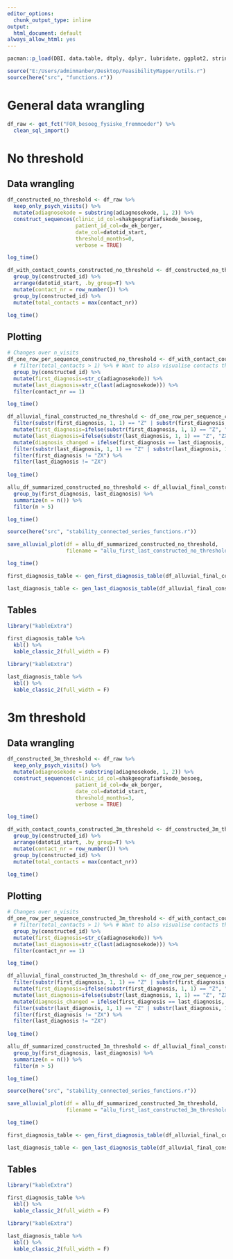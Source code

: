 ```yaml
---
editor_options:
  chunk_output_type: inline
output:
  html_document: default
always_allow_html: yes
---
```

```r
pacman::p_load(DBI, data.table, dtply, dplyr, lubridate, ggplot2, stringr, tidyr, ggalluvial, here)

source("E:/Users/adminmanber/Desktop/FeasibilityMapper/utils.r")
source(here("src", "functions.r"))
```
# General data wrangling
```r
df_raw <- get_fct("FOR_besoeg_fysiske_fremmoeder") %>% 
  clean_sql_import()
```

# No threshold
## Data wrangling
```r
df_constructed_no_threshold <- df_raw %>% 
  keep_only_psych_visits() %>% 
  mutate(adiagnosekode = substring(adiagnosekode, 1, 2)) %>% 
  construct_sequences(clinic_id_col=shakgeografiafskode_besoeg,
                      patient_id_col=dw_ek_borger,
                      date_col=datotid_start,
                      threshold_months=0,
                      verbose = TRUE)

log_time()

```

```r
df_with_contact_counts_constructed_no_threshold <- df_constructed_no_threshold %>% 
  group_by(constructed_id) %>% 
  arrange(datotid_start, .by_group=T) %>% 
  mutate(contact_nr = row_number()) %>% 
  group_by(constructed_id) %>% 
  mutate(total_contacts = max(contact_nr))

log_time()
```

## Plotting
```r
# Changes over n_visits
df_one_row_per_sequence_constructed_no_threshold <- df_with_contact_counts_constructed_no_threshold %>% 
  # filter(total_contacts > 1) %>% # Want to also visualise contacts that aren't part of a connected series
  group_by(constructed_id) %>% 
  mutate(first_diagnosis=str_c(adiagnosekode)) %>% 
  mutate(last_diagnosis=str_c(last(adiagnosekode))) %>% 
  filter(contact_nr == 1)

log_time()
```


```r
df_alluvial_final_constructed_no_threshold <- df_one_row_per_sequence_constructed_no_threshold %>%
  filter(substr(first_diagnosis, 1, 1) == "Z" | substr(first_diagnosis, 1, 1) == "F") %>% 
  mutate(first_diagnosis=ifelse(substr(first_diagnosis, 1, 1) == "Z", "ZX", first_diagnosis)) %>%
  mutate(last_diagnosis=ifelse(substr(last_diagnosis, 1, 1) == "Z", "ZX", last_diagnosis)) %>%
  mutate(diagnosis_changed = ifelse(first_diagnosis == last_diagnosis, 0, 1)) %>% 
  filter(substr(last_diagnosis, 1, 1) == "Z" | substr(last_diagnosis, 1, 1) == "F") %>% 
  filter(first_diagnosis != "ZX") %>% 
  filter(last_diagnosis != "ZX")
  
log_time()
```

```r
allu_df_summarized_constructed_no_threshold <- df_alluvial_final_constructed_no_threshold %>% 
  group_by(first_diagnosis, last_diagnosis) %>% 
  summarize(n = n()) %>% 
  filter(n > 5)

log_time()
```

```r
source(here("src", "stability_connected_series_functions.r"))

save_alluvial_plot(df = allu_df_summarized_constructed_no_threshold,
                   filename = "allu_first_last_constructed_no_threshold")

log_time()
```

```r
first_diagnosis_table <- gen_first_diagnosis_table(df_alluvial_final_constructed_no_threshold)

last_diagnosis_table <- gen_last_diagnosis_table(df_alluvial_final_constructed_no_threshold)

```

## Tables
```r
library("kableExtra")

first_diagnosis_table %>% 
  kbl() %>% 
  kable_classic_2(full_width = F)
```
```r
library("kableExtra")

last_diagnosis_table %>% 
  kbl() %>% 
  kable_classic_2(full_width = F)
```

# 3m threshold
## Data wrangling
```r
df_constructed_3m_threshold <- df_raw %>% 
  keep_only_psych_visits() %>% 
  mutate(adiagnosekode = substring(adiagnosekode, 1, 2)) %>% 
  construct_sequences(clinic_id_col=shakgeografiafskode_besoeg,
                      patient_id_col=dw_ek_borger,
                      date_col=datotid_start,
                      threshold_months=3,
                      verbose = TRUE)

log_time()

```

```r
df_with_contact_counts_constructed_3m_threshold <- df_constructed_3m_threshold %>% 
  group_by(constructed_id) %>% 
  arrange(datotid_start, .by_group=T) %>% 
  mutate(contact_nr = row_number()) %>% 
  group_by(constructed_id) %>% 
  mutate(total_contacts = max(contact_nr))

log_time()
```

## Plotting
```r
# Changes over n_visits
df_one_row_per_sequence_constructed_3m_threshold <- df_with_contact_counts_constructed_3m_threshold %>% 
  # filter(total_contacts > 1) %>% # Want to also visualise contacts that aren't part of a connected series
  group_by(constructed_id) %>% 
  mutate(first_diagnosis=str_c(adiagnosekode)) %>% 
  mutate(last_diagnosis=str_c(last(adiagnosekode))) %>% 
  filter(contact_nr == 1)

log_time()
```


```r
df_alluvial_final_constructed_3m_threshold <- df_one_row_per_sequence_constructed_3m_threshold %>%
  filter(substr(first_diagnosis, 1, 1) == "Z" | substr(first_diagnosis, 1, 1) == "F") %>% 
  mutate(first_diagnosis=ifelse(substr(first_diagnosis, 1, 1) == "Z", "ZX", first_diagnosis)) %>%
  mutate(last_diagnosis=ifelse(substr(last_diagnosis, 1, 1) == "Z", "ZX", last_diagnosis)) %>%
  mutate(diagnosis_changed = ifelse(first_diagnosis == last_diagnosis, 0, 1)) %>% 
  filter(substr(last_diagnosis, 1, 1) == "Z" | substr(last_diagnosis, 1, 1) == "F") %>% 
  filter(first_diagnosis != "ZX") %>% 
  filter(last_diagnosis != "ZX")
  
log_time()
```

```r
allu_df_summarized_constructed_3m_threshold <- df_alluvial_final_constructed_3m_threshold %>% 
  group_by(first_diagnosis, last_diagnosis) %>% 
  summarize(n = n()) %>% 
  filter(n > 5)

log_time()
```

```r
source(here("src", "stability_connected_series_functions.r"))

save_alluvial_plot(df = allu_df_summarized_constructed_3m_threshold,
                   filename = "allu_first_last_constructed_3m_threshold")

log_time()
```

```r
first_diagnosis_table <- gen_first_diagnosis_table(df_alluvial_final_constructed_3m_threshold)

last_diagnosis_table <- gen_last_diagnosis_table(df_alluvial_final_constructed_3m_threshold)

```

## Tables
```r
library("kableExtra")

first_diagnosis_table %>% 
  kbl() %>% 
  kable_classic_2(full_width = F)
```
```r
library("kableExtra")

last_diagnosis_table %>% 
  kbl() %>% 
  kable_classic_2(full_width = F)
```

